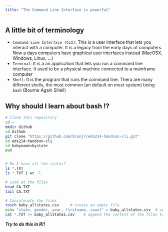 ```yaml
---
title: "The Command Line Interface is powerful"
---
```


## A little bit of terminology


- `Command Line Interface (CLI)`: This is a user interface that lets you interact with a computer. It is a legacy from the early days of computers. Now a days computers have graphical user interfaces instead (MacOSX, Windows, Linux, ...) 
- `Terminal`: It is a an application that lets you run a command line interface. It used to be a physical machine connected to a mainframe computer
- `Shell`: It is the program that runs the command line. Thera are many different shells, the most common (an default on most system) being `bash` (Bourne Again SHell)


## Why should I learn about bash !?

```bash
# Clone this repository
cd ~
mkdir Github
cd Github
git clone "https://github.com/brunj7/eds214-handson-cli.git"
cd eds214-handson-cli
cd babynamesbystate
pwd


# Do I have all the states?
ls *.TXT
ls *.TXT | wc -l

# Look at the files
head CA.TXT
tail CA.TXT

# Concatenate the files
touch baby_allstates.csv     # create an empty file
echo "state, gender, year, firstname, count" > baby_allstates.csv  # add the header to the file
cat *.TXT >> baby_allstates.csv    # append the content of the files to the csv file
```


***Try to do this in R!!***